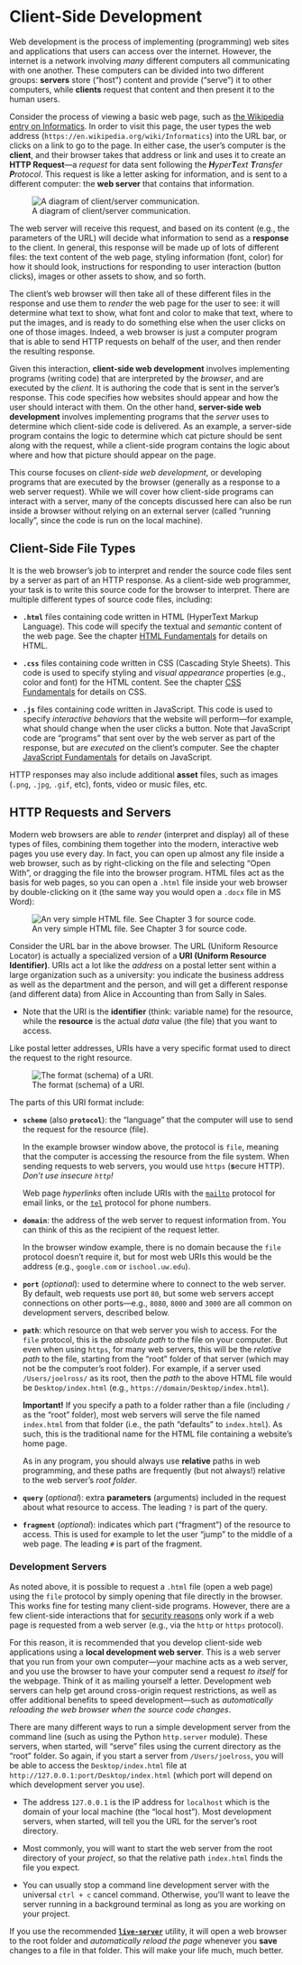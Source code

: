 # Client-Side Development

Web development is the process of implementing (programming) web sites and applications that users can access over the internet. However, the internet is a network involving _many_ different computers all communicating with one another. These computers can be divided into two different groups: **servers** store ("host") content and provide ("serve") it to other computers, while **clients** request that content and then present it to the human users.

Consider the process of viewing a basic web page, such as [the Wikipedia entry on Informatics](https://en.wikipedia.org/wiki/Informatics). In order to visit this page, the user types the web address (`https://en.wikipedia.org/wiki/Informatics`) into the URL bar, or clicks on a link to go to the page. In either case, the user's computer is the **client**, and their browser takes that address or link and uses it to create an **HTTP Request**&mdash;a _request_ for data sent following the _**H**yper**T**ext **T**ransfer **P**rotocol_. This request is like a letter asking for information, and is sent to a different computer: the **web server** that contains that information.

![A diagram of client/server communication.](img/client-side/client-server-comm.png)

The web server will receive this request, and based on its content (e.g., the parameters of the URL) will decide what information to send as a **response** to the client. In general, this response will be made up of lots of different files: the text content of the web page, styling information (font, color) for how it should look, instructions for responding to user interaction (button clicks), images or other assets to show, and so forth.

The client's web browser will then take all of these different files in the response and use them to _render_ the web page for the user to see: it will determine what text to show, what font and color to make that text, where to put the images, and is ready to do something else when the user clicks on one of those images. Indeed, a web browser is just a computer program that is able to send HTTP requests on behalf of the user, and then render the resulting response.

Given this interaction, **client-side web development** involves implementing programs (writing code) that are interpreted by the _browser_, and are executed by the _client_. It is authoring the code that is sent in the server's response. This code specifies how websites should appear and how the user should interact with them. On the other hand, **server-side web development** involves implementing programs that the _server_ uses to determine which client-side code is delivered. As an example, a server-side program contains the logic to determine which cat picture should be sent along with the request, while a client-side program contains the logic about where and how that picture should appear on the page.

This course focuses on _client-side web development_, or developing programs that are executed by the browser (generally as a response to a web server request). While we will cover how client-side programs can interact with a server, many of the concepts discussed here can also be run inside a browser without relying on an external server (called "running locally", since the code is run on the local machine).


## Client-Side File Types
It is the web browser's job to interpret and render the source code files sent by a server as part of an HTTP response. As a client-side web programmer, your task is to write this source code for the browser to interpret. There are multiple different types of source code files, including:

- **`.html`** files containing code written in HTML (HyperText Markup Language). This code will specify the textual and _semantic_ content of the web page. See the chapter [HTML Fundamentals](#html-fundamentals) for details on HTML.

- **`.css`** files containing code written in CSS (Cascading Style Sheets). This code is used to specify styling and _visual appearance_ properties (e.g., color and font) for the HTML content. See the chapter [CSS Fundamentals](#css-fundamentals) for details on CSS.

- **`.js`** files containing code written in JavaScript. This code is used to specify _interactive behaviors_ that the website will perform&mdash;for example, what should change when the user clicks a button. Note that JavaScript code are "programs" that sent over by the web server as part of the response, but are _executed_ on the client's computer. See the chapter [JavaScript Fundamentals](#javascript-fundamentals) for details on JavaScript.

HTTP responses may also include additional **asset** files, such as images (`.png`, `.jpg`, `.gif`, etc), fonts, video or music files, etc.


## HTTP Requests and Servers
Modern web browsers are able to _render_ (interpret and display) all of these types of files, combining them together into the modern, interactive web pages you use every day. In fact, you can open up almost any file inside a web browser, such as by right-clicking on the file and selecting "Open With", or dragging the file into the browser program. HTML files act as the basis for web pages, so you can open a `.html` file inside your web browser by double-clicking on it (the same way you would open a `.docx` file in MS Word):

![An very simple HTML file. See Chapter 3 for source code.](img/client-side/plain-site.png)

<!-- this is borrowed from the 201 book; keep in sync with that -->

Consider the URL bar in the above browser. The URL (Uniform Resource Locator) is actually a specialized version of a **URI (Uniform Resource Identifier)**. URIs act a lot like the _address_ on a postal letter sent within a large organization such as a university: you indicate the business address as well as the department and the person, and will get a different response (and different data) from Alice in Accounting than from Sally in Sales.

- Note that the URI is the **identifier** (think: variable name) for the resource, while the **resource** is the actual _data_ value (the file) that you want to access.

Like postal letter addresses, URIs have a very specific format used to direct the request to the right resource.

![The format (schema) of a URI.](img/client-side/uri-schema.png "URI schema")

The parts of this URI format include:

- **`scheme`** (also **`protocol`**): the "language" that the computer will use to send the request for the resource (file).

	In the example browser window above, the protocol is `file`, meaning that the computer is accessing the resource from the file system. When sending requests to web servers, you would use `https` (**s**ecure HTTP). _Don't use insecure `http`!_

	Web page _hyperlinks_ often include URIs with the [`mailto`](https://css-tricks.com/snippets/html/mailto-links/) protocol for email links, or the [`tel`](https://developers.google.com/web/fundamentals/device-access/click-to-call/click-to-call) protocol for phone numbers.

- **`domain`**: the address of the web server to request information from. You can think of this as the recipient of the request letter.

	In the browser window example, there is no domain because the `file` protocol doesn't require it, but for most web URIs this would be the address (e.g., `google.com` or `ischool.uw.edu`).

- **`port`** (_optional_): used to determine where to connect to the web server. By default, web requests use port `80`, but some web servers accept connections on other ports&mdash;e.g., `8080`, `8000` and `3000` are all common on development servers, described below.

- **`path`**: which resource on that web server you wish to access. For the `file` protocol, this is the _absolute path_ to the file on your computer. But even when using `https`, for many web servers, this will be the _relative path_ to the file, starting from the "root" folder of that server (which may not be the computer's root folder). For example, if a server used `/Users/joelross/` as its root, then the _path_ to the above HTML file would be `Desktop/index.html` (e.g., `https://domain/Desktop/index.html`).

	**Important!** If you specify a path to a folder rather than a file (including `/` as the "root" folder), most web servers will serve the file named `index.html` from that folder (i.e., the path "defaults" to `index.html`). As such, this is the traditional name for the HTML file containing a website's home page.

	<p class="alert alert-warning">As in any program, you should always use **relative** paths in web programming, and these paths are frequently (but not always!) relative to the web server's _root folder_.</p>

- **`query`** (_optional_): extra **parameters** (arguments) included in the request about what resource to access. The leading `?` is part of the query.
- **`fragment`** (_optional_): indicates which part ("fragment") of the resource to access. This is used for example to let the user "jump" to the middle of a web page. The leading `#` is part of the fragment.


### Development Servers {-}
As noted above, it is possible to request a `.html` file (open a web page) using the `file` protocol by simply opening that file directly in the browser. This works fine for testing many client-side programs. However, there are a few client-side interactions that for [security reasons](https://en.wikipedia.org/wiki/Cross-origin_resource_sharing) only work if a web page is requested from a web server (e.g., via the `http` or `https` protocol).

For this reason, it is recommended that you develop client-side web applications using a **local development web server**. This is a web server that you run from your own computer&mdash;your machine acts as a web server, and you use the browser to have your computer send a request _to itself_ for the webpage. Think of it as mailing yourself a letter. Development web servers can help get around cross-origin request restrictions, as well as offer additional benefits to speed development&mdash;such as _automatically reloading the web browser when the source code changes_.

There are many different ways to run a simple development server from the command line (such as using the Python `http.server` module). These servers, when started, will "serve" files using the current directory as the "root" folder. So again, if you start a server from `/Users/joelross`, you will be able to access the `Desktop/index.html` file at `http://127.0.0.1:port/Desktop/index.html` (which port will depend on which development server you use).

- The address `127.0.0.1` is the IP address for `localhost` which is the domain of your local machine (the "local host"). Most development servers, when started, will tell you the URL for the server's root directory.

- Most commonly, you will want to start the web server from the root directory of your _project_, so that the relative path `index.html` finds the file you expect.

- You can usually stop a command line development server with the universal `ctrl + c` cancel command. Otherwise, you'll want to leave the server running in a background terminal as long as you are working on your project.

<p class="alert alert-success">If you use the recommended [**`live-server`**](https://github.com/tapio/live-server) utility, it will open a web browser to the root folder and _automatically reload the page_ whenever you **save** changes to a file in that folder. This will make your life much, much better.</p>
